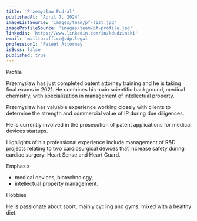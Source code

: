 ```yaml
---
title: 'Przemysław Fudral'
publishedAt: 'April 7, 2024'
imageListSource: 'images/team/pf-list.jpg'
imageProfileSource: 'images/team/pf-profile.jpg'
linkedin: 'https://www.linkedin.com/in/kdudzinski'
email: 'mailto:office@sdp.legal'
profession1: 'Patent Attorney'
isBoss: false
published: true
---
```


<ProfileSection type="profile">Profile</ProfileSection>

Przemysław has just completed patent attorney training and he is taking final exams in 2021. He combines his main scientific background, medical chemistry, with specialization in management of intellectual property.

Przemysław has valuable experience working closely with clients to determine the strength and commercial value of IP during due diligences.

He is currently involved in the prosecution of patent applications for medical devices startups.

Highlights of his professional experience include management of R&D projects relating to two cardiosurgical devices that increase safety during cardiac surgery: Heart Sense and Heart Guard.

<ProfileSection type="search">Emphasis</ProfileSection>

- medical devices, biotechnology,
- intellectual property management.

<ProfileSection type="hobby">Hobbies</ProfileSection>

He is passionate about sport, mainly cycling and gyms, mixed with a healthy diet.